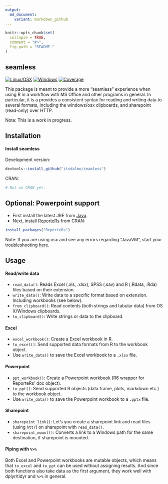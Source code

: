 ```yaml
---
output:
  md_document:
    variant: markdown_github
---
```


<!-- README.md is generated from README.Rmd. Please edit that file -->

```r
knitr::opts_chunk$set(
  collapse = TRUE,
  comment = "#>",
  fig.path = "README-"
)
```

## seamless

[![Linux/OSX](https://travis-ci.org/itsdalmo/seamless.svg?branch=master)](https://travis-ci.org/itsdalmo/seamless)
[![Windows](https://ci.appveyor.com/api/projects/status/github/itsdalmo/seamless?branch=master&svg=true)](https://ci.appveyor.com/project/itsdalmo/seamless)
[![Coverage](http://codecov.io/github/itsdalmo/seamless/coverage.svg?branch=master)](http://codecov.io/github/itsdalmo/seamless?branch=master)


This package is meant to provide a more "seamless" experience when using R in a workflow with MS Office and other programs in general. In particular, it is a provides a consistent syntax for reading and writing data to several formats, including the windows/osx clipboards, and sharepoint (read-only) over HTTP.

Note: This is a work in progress.

## Installation

#### Install seamless

Development version:
```R
devtools::install_github("itsdalmo/seamless")
```

CRAN:
```R
# Not on CRAN yet.
```

## Optional: Powerpoint support

- First install the latest JRE from [Java](http://www.oracle.com/technetwork/java/javase/downloads/jre8-downloads-2133155.html).
- Next, install [ReporteRs](https://github.com/davidgohel/ReporteRs) from CRAN: 

```R
install.packages("ReporteRs")
```

Note: If you are using osx and see any errors regarding "JavaVM", start your troubleshooting [here](http://stackoverflow.com/questions/35179151/cannot-load-r-xlsx-package-on-mac-os-10-11).

## Usage

#### Read/write data

- `read_data()`: Reads Excel (.xls, .xlsx), SPSS (.sav) and R (.Rdata, .Rda) files based on their extension.
- `write_data()`: Write data to a specific format based on extension. Including workbooks (see below).
- `from_clipboard()`: Read contents (both strings and tabular data) from OS X/Windows clipboards.
- `to_clipboard()`: Write strings or data to the clipboard.

#### Excel

- `excel_workbook()`: Create a Excel workbook in R.
- `to_excel()`: Send supported data formats from R to the workbook object.
-  Use `write_data()` to save the Excel workbook to a `.xlsx` file.

#### Powerpoint

- `ppt_workbook()`: Create a Powerpoint workbook (R6 wrapper for ReporteRs' doc object).
- `to_ppt()`: Send supported R objects (data.frame, plots, markdown etc.) to the workbook object.
-  Use `write_data()` to save the Powerpoint workbook to a `.pptx` file.

#### Sharepoint

- `sharepoint_link()`: Let's you create a sharepoint link and read files (using `httr`) on sharepoint with `read_data()`.
- `sharepoint_mount()`: Converts a link to a Windows path for the same destination, if sharepoint is mounted.

#### Piping with `%>%`

Both Excel and Powerpoint workbooks are mutable objects, which means that `to_excel` and `to_ppt`
can be used without assigning results. And since both functions also take data as the first argument, they work
well with dplyr/tidyr and `%>%` in general.
